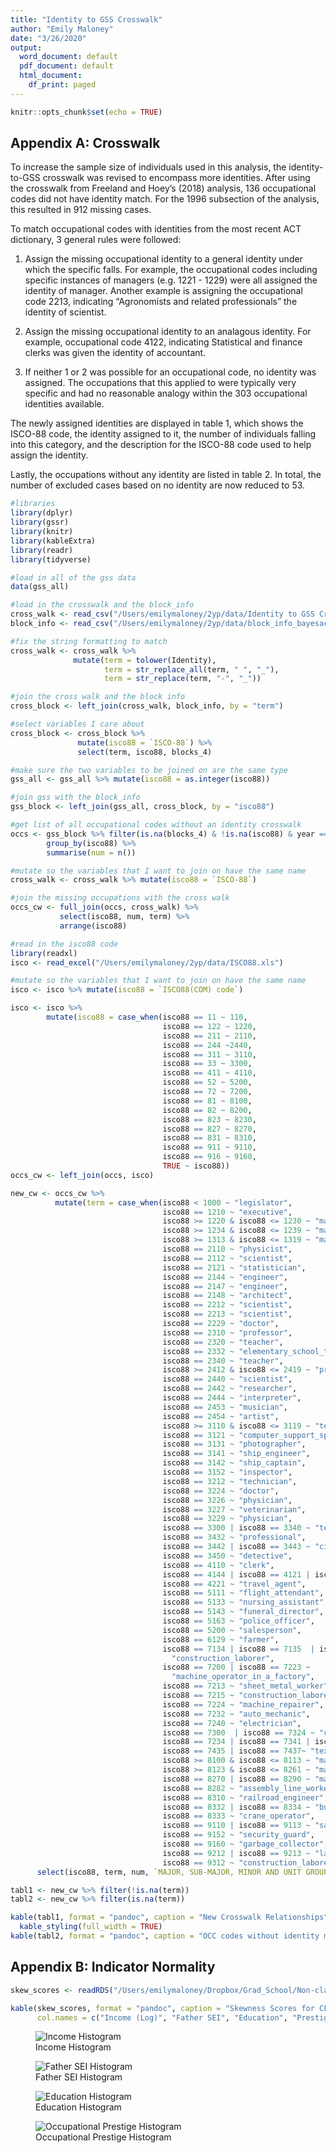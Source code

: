 ```yaml
---
title: "Identity to GSS Crosswalk"
author: "Emily Maloney"
date: "3/26/2020"
output:
  word_document: default
  pdf_document: default
  html_document:
    df_print: paged
---
```


```r
knitr::opts_chunk$set(echo = TRUE)
```

## Appendix A: Crosswalk

To increase the sample size of individuals used in this analysis, the identity-to-GSS crosswalk was revised to encompass more identities. After using the crosswalk from Freeland and Hoey's (2018) analysis, 136 occupational codes did not have identity match. For the 1996 subsection of the analysis, this resulted in 912 missing cases. 

To match occupational codes with identities from the most recent ACT dictionary, 3 general rules were followed: 

1. Assign the missing occupational identity to a general identity under which the specific falls. For example, the occupational codes including specific instances of managers (e.g. 1221 - 1229) were all assigned the identity of manager. Another example is assigning the occupational code 2213, indicating "Agronomists and related professionals" the identity of scientist.

2. Assign the missing occupational identity to an analagous identity. For example, occupational code 4122, indicating Statistical and finance clerks was given the identity of accountant. 

3. If neither 1 or 2 was possible for an occupational code, no identity was assigned. The occupations that this applied to were typically very specific and had no reasonable analogy within the 303 occupational identities available. 

The newly assigned identities are displayed in table 1, which shows the ISCO-88 code, the identity assigned to it, the number of individuals falling into this category, and the description for the ISCO-88 code used to help assign the identity. 

Lastly, the occupations without any identity are listed in table 2. In total, the number of excluded cases based on no identity are now reduced to 53. 

```r
#libraries
library(dplyr)
library(gssr)
library(knitr)
library(kableExtra)
library(readr)
library(tidyverse)

#load in all of the gss data
data(gss_all)

#load in the crosswalk and the block_info
cross_walk <- read_csv("/Users/emilymaloney/2yp/data/Identity to GSS Crosswalk.csv")
block_info <- read_csv("/Users/emilymaloney/2yp/data/block_info_bayesact.csv")

#fix the string formatting to match 
cross_walk <- cross_walk %>% 
              mutate(term = tolower(Identity),
                     term = str_replace_all(term, " ", "_"),
                     term = str_replace(term, "-", "_"))

#join the cross walk and the block info
cross_block <- left_join(cross_walk, block_info, by = "term")

#select variables I care about 
cross_block <- cross_block %>% 
               mutate(isco88 = `ISCO-88`) %>% 
               select(term, isco88, blocks_4)

#make sure the two variables to be joined on are the same type
gss_all <- gss_all %>% mutate(isco88 = as.integer(isco88))

#join gss with the block_info
gss_block <- left_join(gss_all, cross_block, by = "isco88")

#get list of all occupational codes without an identity crosswalk
occs <- gss_block %>% filter(is.na(blocks_4) & !is.na(isco88) & year == 1996) %>% 
        group_by(isco88) %>% 
        summarise(num = n())

#mutate so the variables that I want to join on have the same name
cross_walk <- cross_walk %>% mutate(isco88 = `ISCO-88`)

#join the missing occupations with the cross walk
occs_cw <- full_join(occs, cross_walk) %>% 
           select(isco88, num, term) %>% 
           arrange(isco88)

#read in the isco88 code
library(readxl)
isco <- read_excel("/Users/emilymaloney/2yp/data/ISCO88.xls")

#mutate so the variables that I want to join on have the same name
isco <- isco %>% mutate(isco88 = `ISCO88(COM) code`)

isco <- isco %>% 
        mutate(isco88 = case_when(isco88 == 11 ~ 110,
                                  isco88 == 122 ~ 1220,
                                  isco88 == 211 ~ 2110,
                                  isco88 == 244 ~2440,
                                  isco88 == 311 ~ 3110,
                                  isco88 == 33 ~ 3300,
                                  isco88 == 411 ~ 4110,
                                  isco88 == 52 ~ 5200,
                                  isco88 == 72 ~ 7200,
                                  isco88 == 81 ~ 8100,
                                  isco88 == 82 ~ 8200,
                                  isco88 == 823 ~ 8230,
                                  isco88 == 827 ~ 8270,
                                  isco88 == 831 ~ 8310,
                                  isco88 == 911 ~ 9110,
                                  isco88 == 916 ~ 9160,
                                  TRUE ~ isco88))
occs_cw <- left_join(occs, isco)

```


```r
new_cw <- occs_cw %>% 
          mutate(term = case_when(isco88 < 1000 ~ "legislator",
                                  isco88 == 1210 ~ "executive",
                                  isco88 >= 1220 & isco88 <= 1230 ~ "manager",
                                  isco88 >= 1234 & isco88 <= 1239 ~ "manager",
                                  isco88 >= 1313 & isco88 <= 1319 ~ "manager_of_branch_store",
                                  isco88 == 2110 ~ "physicist",
                                  isco88 == 2112 ~ "scientist",
                                  isco88 == 2121 ~ "statistician",
                                  isco88 == 2144 ~ "engineer",
                                  isco88 == 2147 ~ "engineer",
                                  isco88 == 2148 ~ "architect",
                                  isco88 == 2212 ~ "scientist",
                                  isco88 == 2213 ~ "scientist",
                                  isco88 == 2229 ~ "doctor",
                                  isco88 == 2310 ~ "professor",
                                  isco88 == 2320 ~ "teacher",
                                  isco88 == 2332 ~ "elementary_school_teacher",
                                  isco88 == 2340 ~ "teacher",
                                  isco88 >= 2412 & isco88 <= 2419 ~ "professional",
                                  isco88 == 2440 ~ "scientist",
                                  isco88 == 2442 ~ "researcher",
                                  isco88 == 2444 ~ "interpreter",
                                  isco88 == 2453 ~ "musician",
                                  isco88 == 2454 ~ "artist",
                                  isco88 >= 3110 & isco88 <= 3119 ~ "technician",
                                  isco88 == 3121 ~ "computer_support_specialist",
                                  isco88 == 3131 ~ "photographer",
                                  isco88 == 3141 ~ "ship_engineer",
                                  isco88 == 3142 ~ "ship_captain",
                                  isco88 == 3152 ~ "inspector",
                                  isco88 == 3212 ~ "technician",
                                  isco88 == 3224 ~ "doctor",
                                  isco88 == 3226 ~ "physician",
                                  isco88 == 3227 ~ "veterinarian",
                                  isco88 == 3229 ~ "physician",
                                  isco88 == 3300 | isco88 == 3340 ~ "teacher",
                                  isco88 == 3432 ~ "professional",
                                  isco88 == 3442 | isco88 == 3443 ~ "civil_servant",
                                  isco88 == 3450 ~ "detective",
                                  isco88 == 4110 ~ "clerk",
                                  isco88 == 4144 | isco88 == 4121 | isco88 == 4122 ~ "accountant",
                                  isco88 == 4221 ~ "travel_agent",
                                  isco88 == 5111 ~ "flight_attendant",
                                  isco88 == 5133 ~ "nursing_assistant",
                                  isco88 == 5143 ~ "funeral_director",
                                  isco88 == 5163 ~ "police_officer",
                                  isco88 == 5200 ~ "salesperson",
                                  isco88 == 6129 ~ "farmer",
                                  isco88 == 7134 | isco88 == 7135  | isco88 == 7141 ~
                                    "construction_laborer",
                                  isco88 == 7200 | isco88 == 7223 ~
                                    "machine_operator_in_a_factory",
                                  isco88 == 7213 ~ "sheet_metal_worker",
                                  isco88 == 7215 ~ "construction_laborer",
                                  isco88 == 7224 ~ "machine_repairer",
                                  isco88 == 7232 ~ "auto_mechanic",
                                  isco88 == 7240 ~ "electrician",
                                  isco88 == 7300  | isco88 == 7324 ~ "craftsman",
                                  isco88 == 7234 | isco88 == 7341 | isco88 == 7343 ~ "craftsman",
                                  isco88 == 7435 | isco88 == 7437~ "textile_worker",
                                  isco88 >= 8100 & isco88 <= 8113 ~ "machine_operator",
                                  isco88 >= 8123 & isco88 <= 8261 ~ "machine_operator",
                                  isco88 == 8270 | isco88 == 8290 ~ "machine_operator",
                                  isco88 == 8282 ~ "assembly_line_worker",
                                  isco88 == 8310 ~ "railroad_engineer",
                                  isco88 == 8332 | isco88 == 8334 ~ "bulldozer_operator",
                                  isco88 == 8333 ~ "crane_operator",
                                  isco88 == 9110 | isco88 == 9113 ~ "salesperson",
                                  isco88 == 9152 ~ "security_guard",
                                  isco88 == 9160 ~ "garbage_collector",
                                  isco88 == 9212 | isco88 == 9213 ~ "laborer",
                                  isco88 == 9312 ~ "construction_laborer")) %>% 
      select(isco88, term, num, `MAJOR, SUB-MAJOR, MINOR AND UNIT GROUPS`)

tabl1 <- new_cw %>% filter(!is.na(term))
tabl2 <- new_cw %>% filter(is.na(term))

kable(tabl1, format = "pandoc", caption = "New Crosswalk Relationships") %>% 
  kable_styling(full_width = TRUE)
kable(tabl2, format = "pandoc", caption = "OCC codes without identity matches")
```


## Appendix B: Indicator Normality

```r
skew_scores <- readRDS("/Users/emilymaloney/Dropbox/Grad_School/Non-class Research/occ_emotions/output/skew_scores.RDS")

kable(skew_scores, format = "pandoc", caption = "Skewness Scores for CFA Indicator Variables",
      col.names = c("Income (Log)", "Father SEI", "Education", "Prestige"))
```

![Income Histogram](/Users/emilymaloney/Dropbox/Grad_School/Non-class Research/occ_emotions/output/income_hist.png)

![Father SEI Histogram](/Users/emilymaloney/Dropbox/Grad_School/Non-class Research/occ_emotions/output/sei_hist.png)

![Education Histogram](/Users/emilymaloney/Dropbox/Grad_School/Non-class Research/occ_emotions/output/educ_hist.png)

![Occupational Prestige Histogram](/Users/emilymaloney/Dropbox/Grad_School/Non-class Research/occ_emotions/output/prest_hist.png)
